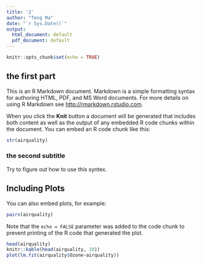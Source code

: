 ```yaml
---
title: '2'
author: "Teng Ma"
date: "`r Sys.Date()`"
output:
  html_document: default
  pdf_document: default
---
```


```r
knitr::opts_chunk$set(echo = TRUE)
```

## the first part

This is an R Markdown document. Markdown is a simple formatting syntax for authoring HTML, PDF, and MS Word documents. For more details on using R Markdown see <http://rmarkdown.rstudio.com>.

When you click the **Knit** button a document will be generated that includes both content as well as the output of any embedded R code chunks within the document. You can embed an R code chunk like this:

```r
str(airquality)
```

### the second subtitle

Try to figure out how to use this syntex.

## Including Plots

You can also embed plots, for example:

```r
pairs(airquality)
```

Note that the `echo = FALSE` parameter was added to the code chunk to prevent printing of the R code that generated the plot.

```r
head(airquality)
knitr::kable(head(airquality, 10))
plot(lm.fit(airquality$Ozone~airquality))
```

